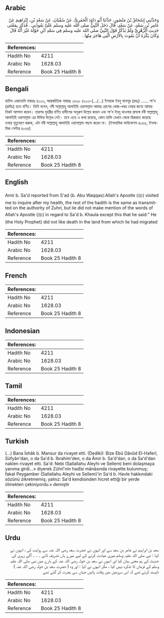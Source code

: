 ## Arabic


<div dir="rtl" lang="ar" style={{fontSize:'larger',backgroundColor:'#f8f9fa',padding:20}}>
وَحَدَّثَنِي إِسْحَاقُ بْنُ مَنْصُورٍ، حَدَّثَنَا أَبُو دَاوُدَ الْحَفَرِيُّ، عَنْ سُفْيَانَ، عَنْ سَعْدِ بْنِ، إِبْرَاهِيمَ عَنْ عَامِرِ بْنِ سَعْدٍ، عَنْ سَعْدٍ، قَالَ دَخَلَ النَّبِيُّ صلى الله عليه وسلم عَلَىَّ يَعُودُنِي ‏.‏ فَذَكَرَ بِمَعْنَى حَدِيثِ الزُّهْرِيِّ وَلَمْ يَذْكُرْ قَوْلَ النَّبِيِّ صلى الله عليه وسلم فِي سَعْدِ ابْنِ خَوْلَةَ غَيْرَ أَنَّهُ قَالَ وَكَانَ يَكْرَهُ أَنْ يَمُوتَ بِالأَرْضِ الَّتِي هَاجَرَ مِنْهَا ‏.‏
</div>
<div style={{backgroundColor:'#f8f9fa',padding:20, marginBottom: 10}}><table> <thead> <tr> <th>References:</th> <th></th> </tr> </thead> <tbody><tr><td>Hadith No</td><td>4211</td></tr><tr><td>Arabic No</td><td>1628.03</td></tr><tr><td>Reference</td><td>Book 25 Hadith 8</td></tr></tbody></table></div>

## Bengali


<div dir="ltr" lang="bn" style={{fontSize:'larger',backgroundColor:'#f8f9fa',padding:20}}>
হাদিস একাডেমি নাম্বারঃ ৪১০৩, আন্তর্জাতিক নাম্বারঃ ১৬২৮ ৪১০৩-(.../...) ইসহাক ইবনু মানসূর (রহঃ) ...... সা'দ (রাযিঃ) হতে বর্ণিত। তিনি বলেন, নবী সাল্লাল্লাহু আলাইহি ওয়াসাল্লাম আমার রোগের খোজ-খবর নেয়ার জন্যে আমার নিকট আগমন করেন। তারপর যুহরীর বর্ণিত হাদীসের অনুরূপ উল্লেখ করেন এবং সা'দ ইবনু খাওলার প্রসঙ্গে নবী সাল্লাল্লাহু আলাইহি ওয়াসাল্লাম এর উক্তির উল্লেখ নেই। তবে এতে এ কথা রয়েছে, কোন ব্যক্তি যেখান থেকে হিজরাত করেছে তথায় মৃত্যুবরণ করুক, এটা নবী সাল্লাল্লাহু আলাইহি ওয়াসাল্লাম পছন্দ করেন না। (ইসলামিক ফাউন্ডেশন ৪০৬৫, ইসলামিক সেন্টার ৪০৬৪)
</div>
<div style={{backgroundColor:'#f8f9fa',padding:20, marginBottom: 10}}><table> <thead> <tr> <th>References:</th> <th></th> </tr> </thead> <tbody><tr><td>Hadith No</td><td>4211</td></tr><tr><td>Arabic No</td><td>1628.03</td></tr><tr><td>Reference</td><td>Book 25 Hadith 8</td></tr></tbody></table></div>

## English


<div dir="ltr" lang="en" style={{fontSize:'larger',backgroundColor:'#f8f9fa',padding:20}}>
Amir b. Sa'd reported from S'ad (b. Abu Waqqas):Allah's Apostle (ﷺ) visited me to inquire after my health, the rest of the hadith is the same as transmitted on the authority of Zuhri, but lie did not make mention of the words of Allah's Apostle (ﷺ) in regard to Sa'd b. Khaula except this that he said:" He (the Holy Prophet) did not like death in the land from which lie had migrated
</div>
<div style={{backgroundColor:'#f8f9fa',padding:20, marginBottom: 10}}><table> <thead> <tr> <th>References:</th> <th></th> </tr> </thead> <tbody><tr><td>Hadith No</td><td>4211</td></tr><tr><td>Arabic No</td><td>1628.03</td></tr><tr><td>Reference</td><td>Book 25 Hadith 8</td></tr></tbody></table></div>

## French


<div dir="ltr" lang="fr" style={{fontSize:'larger',backgroundColor:'#f8f9fa',padding:20}}>

</div>
<div style={{backgroundColor:'#f8f9fa',padding:20, marginBottom: 10}}><table> <thead> <tr> <th>References:</th> <th></th> </tr> </thead> <tbody><tr><td>Hadith No</td><td>4211</td></tr><tr><td>Arabic No</td><td>1628.03</td></tr><tr><td>Reference</td><td>Book 25 Hadith 8</td></tr></tbody></table></div>

## Indonesian


<div dir="ltr" lang="id" style={{fontSize:'larger',backgroundColor:'#f8f9fa',padding:20}}>

</div>
<div style={{backgroundColor:'#f8f9fa',padding:20, marginBottom: 10}}><table> <thead> <tr> <th>References:</th> <th></th> </tr> </thead> <tbody><tr><td>Hadith No</td><td>4211</td></tr><tr><td>Arabic No</td><td>1628.03</td></tr><tr><td>Reference</td><td>Book 25 Hadith 8</td></tr></tbody></table></div>

## Tamil


<div dir="ltr" lang="ta" style={{fontSize:'larger',backgroundColor:'#f8f9fa',padding:20}}>

</div>
<div style={{backgroundColor:'#f8f9fa',padding:20, marginBottom: 10}}><table> <thead> <tr> <th>References:</th> <th></th> </tr> </thead> <tbody><tr><td>Hadith No</td><td>4211</td></tr><tr><td>Arabic No</td><td>1628.03</td></tr><tr><td>Reference</td><td>Book 25 Hadith 8</td></tr></tbody></table></div>

## Turkish


<div dir="ltr" lang="tr" style={{fontSize:'larger',backgroundColor:'#f8f9fa',padding:20}}>
(…) Bana İshâk b. Mansur da rivayet etti. (Dediki): Bize Ebû Dâvûd El-Haferî, Süfyân'dan, o da Sa'd b. İbrahim'den, o da Âmir b. Sa'd'dan, o da Sa'd'dan naklen rivayet etti. Sa'd: Nebi (Sallallahu Aleyhi ve Sellem) beni dolaşmaya yanıma girdi...» diyerek Zührî'nin hadîsi mânâsında rivayette bulunmuş; fakat Peygamber (Sallallahu Aleyhi ve Sellem)'in Sa'd b. Havle hakkındaki sözünü zikretmemiş; yalnız: Sa'd kendisinden hicret ettiği bir yerde ölmekten çekiniyordu.» demiştir
</div>
<div style={{backgroundColor:'#f8f9fa',padding:20, marginBottom: 10}}><table> <thead> <tr> <th>References:</th> <th></th> </tr> </thead> <tbody><tr><td>Hadith No</td><td>4211</td></tr><tr><td>Arabic No</td><td>1628.03</td></tr><tr><td>Reference</td><td>Book 25 Hadith 8</td></tr></tbody></table></div>

## Urdu


<div dir="rtl" lang="ur" style={{fontSize:'larger',backgroundColor:'#f8f9fa',padding:20}}>
سعد بن ابراہیم نے عامر بن سعد سے اور انہوں نے حضرت سعد رضی اللہ عنہ سے روایت کی ، انہوں نے کہا : نبی صلی اللہ علیہ وسلم میری عیادت کرنے کے لیے میرے ہاں تشریف لائے ۔ ۔ ۔ آگے زہری کی حدیث کے ہم معنی بیان کیا اور انہوں نے سعد بن خولہ رضی اللہ عنہ کے بارے میں نبی صلی اللہ علیہ وسلم کے فرمان کا تذکرہ نہیں کیا ، مگر انہوں نے کہا : اور وہ ( حضرت سعد بن خولہ رضی اللہ عنہ ) ناپسند کرتے تھے کہ اس سرزمین میں وفات پائیں جہاں سے ہجرت کر گئے تھے
</div>
<div style={{backgroundColor:'#f8f9fa',padding:20, marginBottom: 10}}><table> <thead> <tr> <th>References:</th> <th></th> </tr> </thead> <tbody><tr><td>Hadith No</td><td>4211</td></tr><tr><td>Arabic No</td><td>1628.03</td></tr><tr><td>Reference</td><td>Book 25 Hadith 8</td></tr></tbody></table></div>